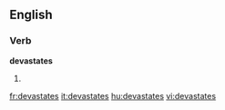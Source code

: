 
==English==

===Verb===
'''devastates'''

# {{third-person singular of|[[devastate]]}}

[[fr:devastates]]
[[it:devastates]]
[[hu:devastates]]
[[vi:devastates]]